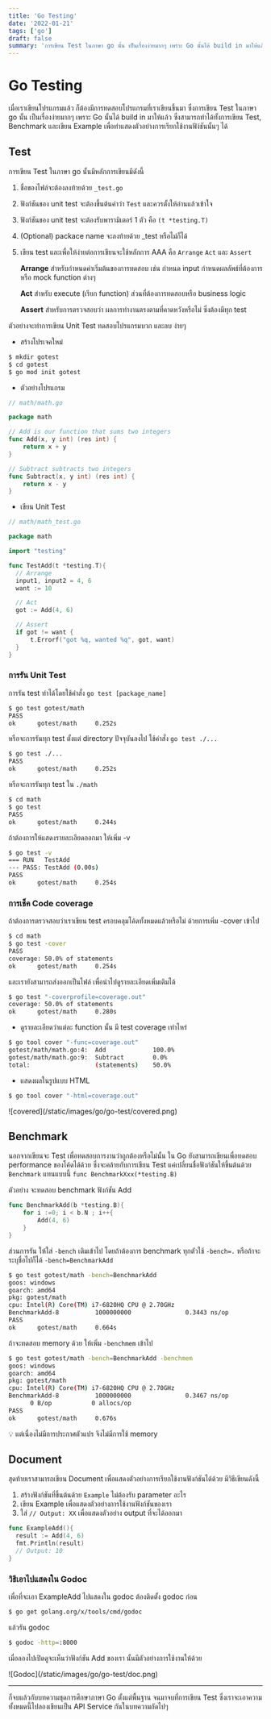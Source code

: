 ```yaml
---
title: 'Go Testing'
date: '2022-01-21'
tags: ['go']
draft: false
summary: 'การเขียน Test ในภาษา go นั้น เป็นเรื่องง่ายมากๆ เพราะ Go นั้นได้ build in มาให้แล้ว ซึ่งสามารถทำได้ทั้งการเขียน Test, Benchmark และเขียน Example'
---
```


# Go Testing

เมื่อเราเขียนโปรแกรมแล้ว ก็ต้องมีการทดสอบโปรแกรมที่เราเขียนขึ้นมา ซึ่งการเขียน Test ในภาษา go นั้น เป็นเรื่องง่ายมากๆ เพราะ Go นั้นได้ build in มาให้แล้ว ซึ่งสามารถทำได้ทั้งการเขียน Test, Benchmark และเขียน Example เพื่อทำแสดงตัวอย่างการเรียกใช้งานฟัง์ชันนั้นๆ ได้

## Test

การเขียน Test ในภาษา go นั้นมีหลักการเขียนมีดังนี้

1. ชื่อของไฟล์จะต้องลงท้ายด้วย `_test.go`
2. ฟังก์ชันของ unit test จะต้องขึ้นต้นคำว่า `Test` และควรตั้งให้อ่านแล้วเข้าใจ
3. ฟังก์ชันของ unit test จะต้องรับพารามิเตอร์ 1 ตัว คือ `(t *testing.T)`
4. (Optional) packace name จะลงท้ายด้วย \_test หรือไม่ก็ได้
5. เขียน test และเพื่อให้ง่ายต่อการเขียนจะใช้หลักการ AAA คือ `Arrange` `Act` และ `Assert`

   **Arrange** สำหรับกำหนดค่าเริ่มต้นของการทดสอบ เช่น กำหนด input กำหนดผลลัพธ์ที่ต้องการ หรือ mock function ต่างๆ

   **Act** สำหรับ execute (เรียก function) ส่วนที่ต้องการทดสอบหรือ business logic

   **Assert** สำหรับการตรวจสอบว่า ผลการทำงานตรงตามที่คาดหวังหรือไม่ ซึ่งต้องมีทุก test

ตัวอย่างจะทำการเขียน Unit Test ทดสอบโปรแกรมบวก และลบ ง่ายๆ

- สร้างโปรเจคใหม่

```bash
$ mkdir gotest
$ cd gotest
$ go mod init gotest
```

- ตัวอย่างโปรแกรม

```go
// math/math.go

package math

// Add is our function that sums two integers
func Add(x, y int) (res int) {
	return x + y
}

// Subtract subtracts two integers
func Subtract(x, y int) (res int) {
	return x - y
}
```

- เขียน Unit Test

```go
// math/math_test.go

package math

import "testing"

func TestAdd(t *testing.T){
  // Arrange
  input1, input2 = 4, 6
  want := 10

  // Act
  got := Add(4, 6)

  // Assert
  if got != want {
      t.Errorf("got %q, wanted %q", got, want)
  }
}
```

### การรัน Unit Test

การรัน test ทำได้โดยใช้คำสั่ง `go test [package_name]`

```bash
$ go test gotest/math
PASS
ok      gotest/math     0.252s
```

หรือจะการรันทุก test ตั้งแต่ directory ปัจจุบันลงไป ใช้คำสั่ง `go test ./...`

```bash
$ go test ./...
PASS
ok      gotest/math     0.252s
```

หรือจะการรันทุก test ใน `./math`

```bash
$ cd math
$ go test
PASS
ok      gotest/math     0.244s
```

ถ้าต้องการให้แสดงรายละเอียดออกมา ให้เพิ่ม -v

```bash
$ go test -v
=== RUN   TestAdd
--- PASS: TestAdd (0.00s)
PASS
ok      gotest/math     0.254s
```

### การเช็ค **Code coverage**

ถ้าต้องการตรวจสอบว่าเราเขียน test ครอบคลุมโค้ดทั้งหมดแล้วหรือไม่ ด้วยการเพิ่ม -cover เข้าไป

```bash
$ cd math
$ go test -cover
PASS
coverage: 50.0% of statements
ok      gotest/math     0.254s
```

และเรายังสามารถส่งออกเป็นไฟล์ เพื่อนำไปดูรายละเอียดเพิ่มเติมได้

```bash
$ go test "-coverprofile=coverage.out"
coverage: 50.0% of statements
ok      gotest/math     0.280s
```

- ดูรายละเอียดว่าแต่ละ function นั้น มี test coverage เท่าไหร่

```bash
$ go tool cover "-func=coverage.out"
gotest/math/math.go:4:  Add             100.0%
gotest/math/math.go:9:  Subtract        0.0%
total:                  (statements)    50.0%
```

- แสดงผลในรูปแบบ HTML

```bash
$ go tool cover "-html=coverage.out"
```

<div className="flex justify-center">
  <div>![covered](/static/images/go/go-test/covered.png)</div>
</div>

## Benchmark

นอกจากเขียนจะ Test เพื่อทดสอบการงานว่าถูกต้องหรือไม่นั้น ใน Go ยังสามารถเขียนเพื่อทดสอบ performance ของโค้ดได้ด้วย ซึ่งจะคล้ายกับการเขียน Test แค่เปลี่ยนชื่อฟังก์ชันให้ขึ้นต้นด้วย `Benchmark` แทนแบบนี้ `func BenchmarkXxx(*testing.B)`

ตัวอย่าง จะทดสอบ benchmark ฟังก์ชัน Add

```go
func BenchmarkAdd(b *testing.B){
    for i :=0; i < b.N ; i++{
        Add(4, 6)
    }
}
```

ส่วนการรัน ให้ใส่ `-bench` เติมเข้าไป โดยถ้าต้องการ benchmark ทุกตัวใช้ `-bench=.` หรือถ้าจะระบุชื่อไปก็ได้ `-bench=BenchmarkAdd`

```bash
$ go test gotest/math -bench=BenchmarkAdd
goos: windows
goarch: amd64
pkg: gotest/math
cpu: Intel(R) Core(TM) i7-6820HQ CPU @ 2.70GHz
BenchmarkAdd-8          1000000000               0.3443 ns/op
PASS
ok      gotest/math     0.664s
```

ถ้าจะทดสอบ memory ด้วย ให้เพิ่ม `-benchmem` เข้าไป

```bash
$ go test gotest/math -bench=BenchmarkAdd -benchmem
goos: windows
goarch: amd64
pkg: gotest/math
cpu: Intel(R) Core(TM) i7-6820HQ CPU @ 2.70GHz
BenchmarkAdd-8          1000000000               0.3467 ns/op
      0 B/op           0 allocs/op
PASS
ok      gotest/math     0.676s
```

<aside>
💡 แต่เนื่องไม่มีการประกาศตัวแปร จึงไม่มีการใช้ memory

</aside>

## Document

สุดท้ายเราสามารถเขียน Document เพื่อแสดงตัวอย่างการเรียกใช้งานฟังก์ชันได้ด้วย มีวิธีเขียนดังนี้

1. สร้างฟังก์ชันที่ขึ้นต้นด้วย `Example` ไม่ต้องรับ parameter อะไร
2. เขียน Example เพื่อแสดงตัวอย่างการใช้งานฟังก์ชันของเรา
3. ใส่ `// Output: XX` เพื่อแสดงตัวอย่าง output ที่จะได้ออกมา

```go
func ExampleAdd(){
  result := Add(4, 6)
  fmt.Println(result)
  // Output: 10
}
```

### วิธีเอาไปแสดงใน Godoc

เพื่อที่จะเอา ExampleAdd ไปแสดงใน godoc ต้องติดตั้ง godoc ก่อน

```bash
$ go get golang.org/x/tools/cmd/godoc
```

แล้วรัน godoc

```bash
$ godoc -http=:8000
```

เมื่อลองไปเปิดดูจะเห็นว่าฟังก์ชัน Add ของเรา นั้นมีตัวอย่างการใช้งานให้ด้วย

<div className="flex justify-center">
  <div>![Godoc](/static/images/go/go-test/doc.png)</div>
</div>

---

ก็จบแล้วกับบทความชุดการศึกษาภาษา Go ตั้งแต่พื้นฐาน จนมาจบที่การเขียน Test ซึ่งเราจะเอาความทั้งหมดนี้ไปลองเขียนเป็น API Service กันในบทความถัดไปๆ
